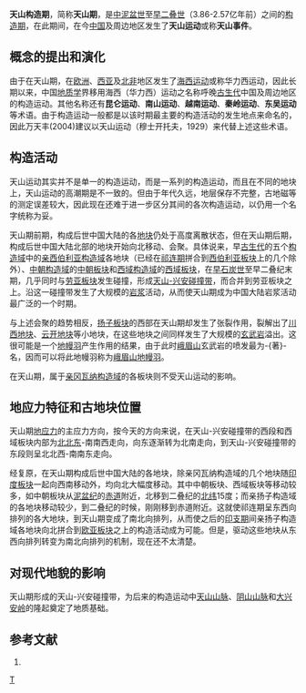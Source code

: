 {{中国构造期}}
'''天山构造期'''，简称'''天山期'''，是[[泥盆纪|中泥盆世]]至[[二叠纪|早二叠世]]（3.86-2.57亿年前）之间的[[构造期|构造期]]，在此期间，在今[[中国|中国]]及周边地区发生了'''天山运动'''或称'''天山事件'''。

==概念的提出和演化==

由于在天山期，在[[欧洲|欧洲]]、[[西亚|西亚]]及[[北非|北非]]地区发生了[[华力西造山运动|海西运动]]或称华力西运动，因此长期以来，中国[[地质学|地质学]]界移用海西（华力西）运动之名称呼晚[[古生代|古生代]]中国及周边地区的构造运动。其他名称还有'''昆仑运动'''、'''南山运动'''、'''越南运动'''、'''秦岭运动'''、'''东吴运动'''等术语。由于构造运动一般都是以该时期最主要的构造活动的发生地点来命名的，因此万天丰(2004)建议以天山运动（穆士开托夫，1929）来代替上述这些术语。

==构造活动==

天山运动其实并不是单一的构造运动，而是一系列的构造运动，而且在不同的地块上，天山运动的高潮期是不一致的。但由于年代久远，地层保存不完整，古地磁等的测定误差较大，因此现在还难于进一步区分其间的各次构造运动，以仍用一个名字统称为妥。

天山期前期，构成后世中国大陆的各[[地块|地块]]仍处于高度离散状态，但在天山期后期，构成后世中国大陆北部的地块开始向北移动、会聚。具体说来，早[[古生代|古生代]]的五个[[构造域|构造域]]中的[[亲西伯利亚构造域|亲西伯利亚构造域]]各地块（已经在[[祁连构造期|祁连期]]拼合到[[西伯利亚板块|西伯利亚板块]]上的几个除外）、[[中朝构造域|中朝构造域]]的[[中朝板块|中朝板块]]和[[西域构造域|西域构造域]]的[[西域板块|西域板块]]，在[[石炭纪|早石炭世]]至早二叠纪末期，几乎同时与[[劳亚大陆|劳亚板块]]发生碰撞，形成[[天山-兴安碰撞带|天山-兴安碰撞带]]，而合并到劳亚板块之上。沿这一碰撞带发生了大规模的[[岩浆|岩浆]]活动，从而使天山期成为中国大陆岩浆活动最广泛的一个时期。

与上述会聚的趋势相反，[[扬子板块|扬子板块]]的西部在天山期却发生了张裂作用，裂解出了[[川西地块|川西地块]]、[[云开地块|云开地块]]等小地块，在这些地块之间同样发生了大规模的[[玄武岩|玄武岩]]溢出。这很可能是一个[[地幔羽|地幔羽]]产生作用的结果，由于此时[[峨眉山|峨眉山]]玄武岩的喷发最为-{著}-名，因而可以将此地幔羽称为[[峨眉山地幔羽|峨眉山地幔羽]]。

在天山期，属于[[亲冈瓦纳构造域|亲冈瓦纳构造域]]的各板块则不受天山运动的影响。

==地应力特征和古地块位置==

天山期[[地应力|地应力]]的主应力方向，按今天的方向来说，在天山-兴安碰撞带的西段和西域板块内部为[[罗盘方位|北北东]]-南南西走向，向东逐渐转为北南走向，到天山-兴安碰撞带的东段则呈北北西-南南东走向。

经复原，在天山期构成后世中国大陆的各地块，除亲冈瓦纳构造域的几个地块随[[印度板块|印度板块]]一起向西南移动外，均向北大幅度移动。其中中朝板块、西域板块等移动较多，如中朝板块从[[泥盆纪|泥盆纪]]的[[赤道|赤道]]附近，北移到二叠纪的[[纬度|北纬]]15度；而亲扬子构造域的各地块移动较少，到二叠纪的时候，刚刚移到赤道附近。这就使祁连期呈东西向排列的各大地块，到天山期变成了南北向排列，从而使之后的[[印支构造期|印支期]]间亲扬子构造域各地块向北拼合到[[欧亚板块|欧亚板块]]之上的构造活动成为可能。但是，驱动这些地块从东西向排列转变为南北向排列的机制，现在还不太清楚。

==对现代地貌的影响==

天山期形成的天山-兴安碰撞带，为后来的构造运动中[[天山山脉|天山山脉]]、[[阴山山脉|阴山山脉]]和[[大兴安岭山脉|大兴安岭]]的隆起奠定了地质基础。

==参考文献==
#{{cite book
  | author = 万天丰
  | title = 《中国大地构造学纲要》
  | publisher = 地质出版社
  | pages = 99-117
  | isbn = 7-116-03991-0
|date=2004年6月}}

[[category:构造期|T]]
